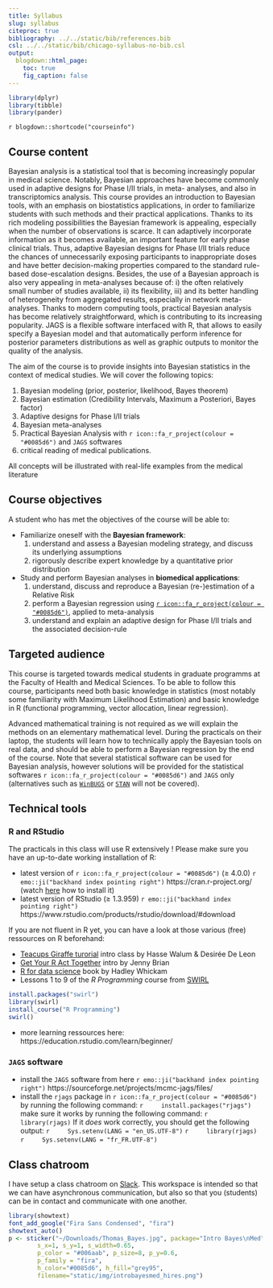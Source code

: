 ```yaml
---
title: Syllabus
slug: syllabus
citeproc: true
bibliography: ../../static/bib/references.bib
csl: ../../static/bib/chicago-syllabus-no-bib.csl
output:
  blogdown::html_page:
    toc: true
    fig_caption: false
---
```


```r
library(dplyr)
library(tibble)
library(pander)
```

`r blogdown::shortcode("courseinfo")`

## Course content 

Bayesian analysis is a statistical tool that is becoming increasingly popular in medical science. Notably, Bayesian approaches have become commonly used in adaptive designs for Phase I/II trials, in meta- analyses, and also in transcriptomics analysis. This course provides an introduction to Bayesian tools, with an emphasis on biostatistics applications, in order to familiarize students with such methods and their practical applications. Thanks to its rich modeling possibilities the Bayesian framework is appealing, especially when the number of observations is scarce. It can adaptively incorporate information as it becomes available, an important feature for early phase clinical trials. Thus, adaptive Bayesian designs for Phase I/II trials reduce the chances of unnecessarily exposing participants to inappropriate doses and have better decision-making properties compared to the standard rule-based dose-escalation designs. Besides, the use of a Bayesian approach is also very appealing in meta-analyses because of: i) the often relatively small number of studies available, ii) its flexibility, iii) and its better handling of heterogeneity from aggregated results, especially in network meta-analyses. Thanks to modern computing tools, practical Bayesian analysis has become relatively straightforward, which is contributing to its increasing popularity. JAGS is a flexible software interfaced with R, that allows to easily specify a Bayesian model and that automatically perform inference for posterior parameters distributions as well as graphic outputs to monitor the quality of the analysis.

The aim of the course is to provide insights into Bayesian statistics in the context of medical studies. We will cover the following topics: 
 
 1. Bayesian modeling (prior, posterior, likelihood, Bayes theorem)
 2. Bayesian estimation (Credibility Intervals, Maximum a Posteriori, Bayes factor)
 3. Adaptive designs for Phase I/II trials
 4. Bayesian meta-analyses
 5. Practical Bayesian Analysis with `r icon::fa_r_project(colour = "#0085d6")` and `JAGS` softwares
 6. critical reading of medical publications. 
 
 All concepts will be illustrated with real-life examples from the medical literature



## Course objectives

A student who has met the objectives of the course will be able to:

 - Familiarize oneself with the **Bayesian framework**:
    1. understand and assess a Bayesian modeling strategy, and discuss its underlying assumptions 
    2. rigorously describe expert knowledge by a quantitative prior distribution 

 - Study and perform Bayesian analyses in **biomedical applications**:
    1. understand, discuss and reproduce a Bayesian (re-)estimation of a Relative Risk
    2. perform a Bayesian regression using [`r icon::fa_r_project(colour = "#0085d6")`](https://cran.r-project.org/), applied to meta-analysis
    3. understand and explain an adaptive design for Phase I/II trials and the associated decision-rule 


## Targeted audience

This course is targeted towards medical students in graduate programms at the Faculty of Health and Medical Sciences. To be able to follow this course, participants need both basic knowledge in statistics (most notably some familiarity with Maximum Likelihood Estimation) and basic knowledge in R (functional programming, vector allocation, linear regression).

Advanced mathematical training is not required as we will explain the methods on an elementary mathematical level. During the practicals on their laptop, the students will learn how to technically apply the Bayesian tools on real data, and should be able to perform a Bayesian regression by the end of the course. Note that several statistical software can be used for Bayesian analysis, however solutions will be provided for the statistical softwares `r icon::fa_r_project(colour = "#0085d6")` and `JAGS` only (alternatives such as [`WinBUGS`](https://www.mrc-bsu.cam.ac.uk/software/bugs/the-bugs-project-winbugs/) or [`STAN`](https://mc-stan.org/) will not be covered).

## Technical tools

### R and RStudio

The practicals in this class will use R extensively ! Please make sure you have an up-to-date working installation of R:

 - latest version of `r icon::fa_r_project(colour = "#0085d6")` (≥ 4.0.0) `r emo::ji("backhand index pointing right")` https://cran.r-project.org/ (watch [here](https://vimeo.com/203516510) how to install it)
 - latest version of RStudio (≥ 1.3.959) `r emo::ji("backhand index pointing right")` https://www.rstudio.com/products/rstudio/download/#download

If you are not fluent in R yet, you can have a look at those various (free) ressources on R beforehand:

 - [Teacups Giraffe turorial](https://tinystats.github.io/teacups-giraffes-and-statistics/01_introToR.html) intro class by Hasse Walum & Desirée De Leon
 - [Get Your R Act Together](https://stat545.com/r-basics.html) intro by Jenny Brian
 - [R for data science](https://r4ds.had.co.nz/) book by Hadley Whickam
 - Lessons 1 to 9 of the *R Programming* course from [SWIRL](https://swirlstats.com/students.html)
```r
install.packages("swirl")
library(swirl)
install_course("R Programming")
swirl()
```

 - more learning ressources here: https://education.rstudio.com/learn/beginner/

### `JAGS` software

 - install the `JAGS` software from here `r emo::ji("backhand index pointing right")` https://sourceforge.net/projects/mcmc-jags/files/
 - install the `rjags` package in `r icon::fa_r_project(colour = "#0085d6")` by running the following command:
    ```r
    install.packages("rjags")
    ```
    make sure it works by running the following command:
    ```r
    library(rjags)
    ```
    If it *does* work correctly, you should get the following output:
    ```r
    Sys.setenv(LANG = "en_US.UTF-8")
    ```
    ```r
    library(rjags)
    ```
    ```r
    Sys.setenv(LANG = "fr_FR.UTF-8")
    ```

## Class chatroom

I have setup a class chatroom on [Slack](https://introbayesmed20.slack.com). This workspace is intended so that we can have asynchronous communication, but also so that you (students) can be in contact and communicate with one another.


```r
library(showtext)
font_add_google("Fira Sans Condensed", "fira")
showtext_auto()
p <- sticker("~/Downloads/Thomas_Bayes.jpg", package="Intro Bayes\nMed", 
        s_x=1, s_y=1, s_width=0.65,
        p_color = "#006aab", p_size=8, p_y=0.6,
        p_family = "fira",
        h_color="#0085d6", h_fill="grey95",
        filename="static/img/introbayesmed_hires.png")
```

